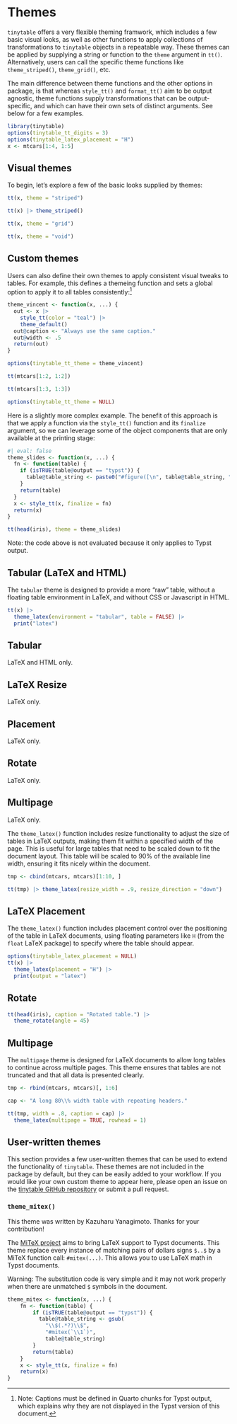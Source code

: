 # Themes

```{=html}
<script id="MathJax-script" async src="https://cdn.jsdelivr.net/npm/mathjax@3/es5/tex-mml-chtml.js"></script>
<script>
MathJax = {
  tex: {
    inlineMath: [['$', '$'], ['\\(', '\\)']]
  },
  svg: {
    fontCache: 'global'
  }
};
</script>
```

`tinytable` offers a very flexible theming framwork, which includes a few basic visual looks, as well as other functions to apply collections of transformations to `tinytable` objects in a repeatable way. These themes can be applied by supplying a string or function to the `theme` argument in `tt()`. Alternatively, users can call the specific theme functions like `theme_striped()`, `theme_grid()`, etc.

The main difference between theme functions and the other options in package, is that whereas `style_tt()` and `format_tt()` aim to be output agnostic, theme functions supply transformations that can be output-specific, and which can have their own sets of distinct arguments. See below for a few examples.

```r
library(tinytable)
options(tinytable_tt_digits = 3)
options(tinytable_latex_placement = "H")
x <- mtcars[1:4, 1:5]
```

## Visual themes

To begin, let's explore a few of the basic looks supplied by themes:

```r
tt(x, theme = "striped")
```

```r
tt(x) |> theme_striped()
```

```r
tt(x, theme = "grid")
```

```r
tt(x, theme = "void")
```


## Custom themes

Users can also define their own themes to apply consistent visual tweaks to tables. For example, this defines a themeing function and sets a global option to apply it to all tables consistently:^[Note: Captions must be defined in Quarto chunks for Typst output, which explains why they are not displayed in the Typst version of this document.]

```r
theme_vincent <- function(x, ...) {
  out <- x |> 
    style_tt(color = "teal") |>
    theme_default()
  out@caption <- "Always use the same caption."
  out@width <- .5
  return(out)
}

options(tinytable_tt_theme = theme_vincent)

tt(mtcars[1:2, 1:2])

tt(mtcars[1:3, 1:3])

options(tinytable_tt_theme = NULL)
```


Here is a slightly more complex example. The benefit of this approach is that we apply a function via the `style_tt()` function and its `finalize` argument, so we can leverage some of the object components that are only available at the printing stage:

```r
#| eval: false
theme_slides <- function(x, ...) {
  fn <- function(table) {
    if (isTRUE(table@output == "typst")) {
      table@table_string <- paste0("#figure([\n", table@table_string, "\n])")
    }
    return(table)
  }
  x <- style_tt(x, finalize = fn)
  return(x)
}

tt(head(iris), theme = theme_slides)
```

Note: the code above is not evaluated because it only applies to Typst output.


::: {.content-visible unless-format="typst"}
## Tabular (LaTeX and HTML)

The `tabular` theme is designed to provide a more "raw" table, without a floating table environment in LaTeX, and without CSS or Javascript in HTML. 

```r
tt(x) |>
  theme_latex(environment = "tabular", table = FALSE) |>
  print("latex")
```
:::
::: {.content-visible when-format="typst"}
## Tabular 
LaTeX and HTML only.
:::

::: {.content-visible unless-format="pdf"}
## LaTeX Resize
LaTeX only.

## Placement
LaTeX only.

## Rotate
LaTeX only.

## Multipage
LaTeX only.
:::

::: {.content-hidden unless-format="pdf"}
The `theme_latex()` function includes resize functionality to adjust the size of tables in LaTeX outputs, making them fit within a specified width of the page. This is useful for large tables that need to be scaled down to fit the document layout. This table will be scaled to 90% of the available line width, ensuring it fits nicely within the document.

```r
tmp <- cbind(mtcars, mtcars)[1:10, ]

tt(tmp) |> theme_latex(resize_width = .9, resize_direction = "down")
```

## LaTeX Placement

The `theme_latex()` function includes placement control over the positioning of the table in LaTeX documents, using floating parameters like `H` (from the `float` LaTeX package) to specify where the table should appear.

```r
options(tinytable_latex_placement = NULL)
tt(x) |>
  theme_latex(placement = "H") |>
  print(output = "latex")
```

## Rotate

```r
tt(head(iris), caption = "Rotated table.") |>
  theme_rotate(angle = 45)
```

## Multipage

The `multipage` theme is designed for LaTeX documents to allow long tables to continue across multiple pages. This theme ensures that tables are not truncated and that all data is presented clearly.

```r
tmp <- rbind(mtcars, mtcars)[, 1:6]

cap <- "A long 80\\% width table with repeating headers."

tt(tmp, width = .8, caption = cap) |>
  theme_latex(multipage = TRUE, rowhead = 1)
```
:::

## User-written themes

This section provides a few user-written themes that can be used to extend the functionality of `tinytable`. These themes are not included in the package by default, but they can be easily added to your workflow. If you would like your own custom theme to appear here, please open an issue on the [tinytable GitHub repository](https://github.com/vincentarelbundock/tinytable/issues) or submit a pull request.

### `theme_mitex()`

This theme was written by Kazuharu Yanagimoto. Thanks for your contribution!

The [MiTeX project](https://typst.app/universe/package/mitex/) aims to bring LaTeX support to Typst documents. This theme replace every instance of matching pairs of dollars signs `$..$`  by a MiTeX function call: `#mitex(...)`. This allows you to use LaTeX math in Typst documents.

Warning: The substitution code is very simple and it may not work properly when there are unmatched `$` symbols in the document.

```r
theme_mitex <- function(x, ...) {
    fn <- function(table) {
        if (isTRUE(table@output == "typst")) {
          table@table_string <- gsub(
            "\\$(.*?)\\$",
            "#mitex(`\\1`)",
            table@table_string)
        }
        return(table)
    }
    x <- style_tt(x, finalize = fn)
    return(x)
}
```
